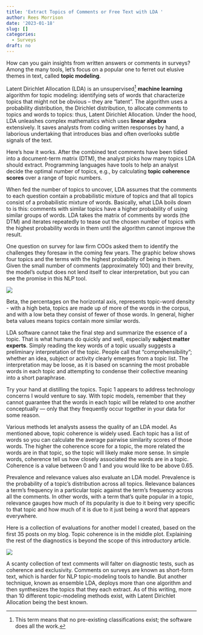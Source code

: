 ```yaml
---
title: 'Extract Topics of Comments or Free Text with LDA '
author: Rees Morrison
date: '2023-01-18'
slug: []
categories:
  - Surveys
draft: no
---
```


How can you gain insights from written answers or comments in surveys?  Among the many tools, let’s focus on a popular one to ferret out elusive themes in text, called **topic modeling**.

Latent Dirichlet Allocation (LDA) is an unsupervised^[This term means that no pre-existing classifications exist; the software does all the work.]   **machine learning** algorithm for topic modeling: identifying sets of words that characterize topics that might not be obvious – they are “latent”.  The algorithm uses a probability distribution, the Dirichlet distribution, to allocate comments to topics and words to topics: thus, Latent Dirichlet Allocation.   Under the hood, LDA unleashes complex mathematics which uses **linear algebra** extensively.  It saves analysts from coding written responses by hand, a laborious undertaking that introduces bias and often overlooks subtle signals of the text.

Here’s how it works.  After the combined text comments have been tidied into a document-term matrix (DTM), the analyst picks how many topics LDA should extract.  Programming languages have tools to help an analyst decide the optimal number of topics, e.g., by  calculating **topic coherence scores** over a range of topic numbers. 

When fed the number of topics to uncover, LDA assumes that the comments to each question contain a probabilistic mixture of topics and that all topics consist of a probabilistic mixture of words.  Basically, what LDA boils down to is this: comments with similar topics have a higher probability of using similar groups of words.  LDA takes the matrix of comments by words (the DTM) and iterates repeatedly to tease out the chosen number of topics with the highest probability words in them until the algorithm cannot improve the result.  

One question on survey for law firm COOs asked them to identify the challenges they foresaw in the coming few years.   The graphic below shows four topics and the terms with the highest probability of being in them.  Given the small number of comments (approximately 100) and their brevity, the model’s output does not lend itself to clear interpretation, but you can see the promise in this NLP tool.

![](C:/Users/rees/Documents/R/Projects/LAWYER Hornbooks/5Surveys/SavSurvBlog/SurveyBlog/static/media/LDAPlot.png)

Beta, the percentages on the horizontal axis, represents topic-word density - with a high beta, topics are made up of more of the words in the corpus, and with a low beta they consist of fewer of those words.  In general, higher beta values means topics contain more similar words. 

LDA software cannot take the final step and summarize the essence of a topic.  That is what humans do quickly and well, especially **subject matter experts**.  Simply reading the key words of a topic usually suggests a preliminary interpretation of the topic.   People call that “comprehensibility”; whether an idea, subject or activity clearly emerges from a topic list.  The interpretation may be loose, as it is based on scanning the most probable words in each topic and attempting to condense their collective meaning into a short paraphrase.  

Try your hand at distilling the topics.  Topic 1 appears to address technology concerns I would venture to say.  With topic models, remember that they cannot guarantee that the words in each topic will be related to one another conceptually — only that they frequently occur together in your data for some reason.  

Various methods let analysts assess the quality of an LDA model.   As mentioned above, topic coherence is widely used.  Each topic has a list of words so you can calculate the average pairwise similarity scores of those words.  The higher the coherence score for a topic, the more related the words are in that topic, so the topic will likely make more sense.  In simple words, coherence tell us how closely associated the words are in a topic. 
Coherence is a value between 0 and 1 and you would like to be above 0.65. 

Prevalence and relevance values also evaluate an LDA model.  Prevalence is the probability of a topic’s distribution across all topics.  Relevance balances a term's frequency in a particular topic against the term's frequency across all the comments.   In other words, with a term that's quite popular in a topic, relevance gauges how much of its popularity is due to it being very specific to that topic and how much of it is due to it just being a word that appears everywhere.  

Here is a collection of evaluations for another model I created, based on the first 35 posts on my blog.  Topic coherence is in the middle plot.  Explaining the rest of the diagnostics is beyond the scope of this introductory article. 

![](C:/Users/rees/Documents/R/Projects/LAWYER Hornbooks/5Surveys/SavSurvBlog/SurveyBlog/static/media/LDAEvaluation.png)

A scanty collection of text comments will falter on diagnostic tests, such as coherence and exclusivity.   Comments on surveys are known as short-form text, which is harder for NLP topic-modeling tools to handle.  But another technique, known as ensemble LDA, deploys more than one algorithm and then synthesizes the topics that they each extract.   As of this writing, more than 10 different topic-modeling methods exist, with Latent Dirichlet Allocation being the best known. 

<!-- End of post -->
